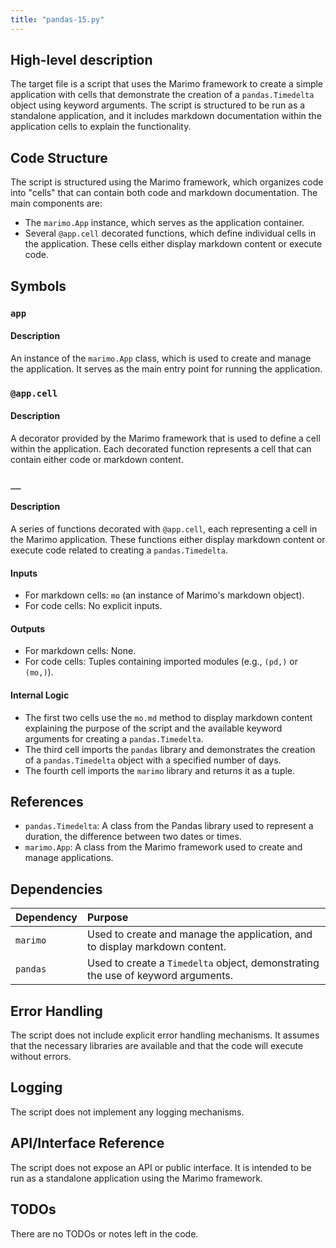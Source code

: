 ```yaml
---
title: "pandas-15.py"
---
```


## High-level description
The target file is a script that uses the Marimo framework to create a simple application with cells that demonstrate the creation of a `pandas.Timedelta` object using keyword arguments. The script is structured to be run as a standalone application, and it includes markdown documentation within the application cells to explain the functionality.

## Code Structure
The script is structured using the Marimo framework, which organizes code into "cells" that can contain both code and markdown documentation. The main components are:
- The `marimo.App` instance, which serves as the application container.
- Several `@app.cell` decorated functions, which define individual cells in the application. These cells either display markdown content or execute code.

## Symbols

### `app`
#### Description
An instance of the `marimo.App` class, which is used to create and manage the application. It serves as the main entry point for running the application.

### `@app.cell`
#### Description
A decorator provided by the Marimo framework that is used to define a cell within the application. Each decorated function represents a cell that can contain either code or markdown content.

### `__`
#### Description
A series of functions decorated with `@app.cell`, each representing a cell in the Marimo application. These functions either display markdown content or execute code related to creating a `pandas.Timedelta`.

#### Inputs
- For markdown cells: `mo` (an instance of Marimo's markdown object).
- For code cells: No explicit inputs.

#### Outputs
- For markdown cells: None.
- For code cells: Tuples containing imported modules (e.g., `(pd,)` or `(mo,)`).

#### Internal Logic
- The first two cells use the `mo.md` method to display markdown content explaining the purpose of the script and the available keyword arguments for creating a `pandas.Timedelta`.
- The third cell imports the `pandas` library and demonstrates the creation of a `pandas.Timedelta` object with a specified number of days.
- The fourth cell imports the `marimo` library and returns it as a tuple.

## References
- `pandas.Timedelta`: A class from the Pandas library used to represent a duration, the difference between two dates or times.
- `marimo.App`: A class from the Marimo framework used to create and manage applications.

## Dependencies
| Dependency | Purpose |
|:-----------|:--------|
| `marimo` | Used to create and manage the application, and to display markdown content. |
| `pandas` | Used to create a `Timedelta` object, demonstrating the use of keyword arguments. |

## Error Handling
The script does not include explicit error handling mechanisms. It assumes that the necessary libraries are available and that the code will execute without errors.

## Logging
The script does not implement any logging mechanisms.

## API/Interface Reference
The script does not expose an API or public interface. It is intended to be run as a standalone application using the Marimo framework.

## TODOs
There are no TODOs or notes left in the code.
